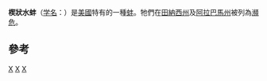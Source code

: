{{Unreferenced|time=2022-03-15T15:47:37+00:00}}
{{Speciesbox 
| taxon = Fusconaia cuneolus
| authority = Lea, 1840
| status = CR
| status_system = iucn3.1
| status_reg = <ref name=IUCN>{{IUCN2009|assessors=Bogan, A.E.|year=1996|id=8773|title=Fusconaia cuneolus|downloaded=2009-17-22}}</ref>
| image = Naturalis Biodiversity Center - ZMA.MOLL.419143 - Fusconaia cuneolus (Lea, 1840) - Unionidae - Mollusc shell.jpeg
}}
'''楔狀水蚌'''（[[学名|学名]]：''{{lang|la|Fusconaia cuneolus}}''）是[[美國|美國]]特有的一種[[蚌|蚌]]。牠們在[[田納西州|田納西州]]及[[阿拉巴馬州|阿拉巴馬州]]被列為[[瀕危|瀕危]]。

==參考==
{{reflist}}
{{Taxonbar|from=Q307791}}

[[Category:美國動物|X]]
[[Category:蚌科|X]]
[[Category:水蚌属|X]]
{{biology-stub}}
